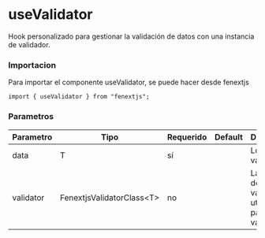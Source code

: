 # useValidator

Hook personalizado para gestionar la validación de datos con una instancia de validador.

### Importacion

Para importar el componente useValidator, se puede hacer desde fenextjs

```tsx copy
import { useValidator } from "fenextjs";
```

### Parametros

| Parametro | Tipo | Requerido | Default | Descripcion |
| --------- | ---- | --------- | ------- | ----------- |
| data | T | sí |  | Los datos a validar. |
| validator | FenextjsValidatorClass\<T\> | no |  | La instancia del validador utilizada para la validación. |
